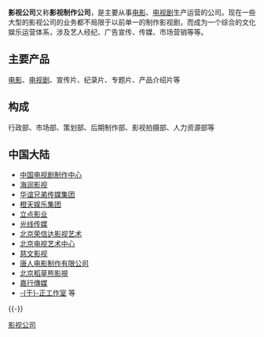 '''影视公司'''又称'''影视制作公司'''，是主要从事[[电影|电影]]、[[电视剧|电视剧]]生产运营的公司。现在一些大型的影视公司的业务都不局限于以前单一的制作影视剧，而成为一个综合的文化娱乐运营体系，涉及艺人经纪、广告宣传、传媒、市场营销等等。
== 主要产品 ==
[[电影|电影]]、[[电视剧|电视剧]]、宣传片、纪录片、专题片、产品介绍片等
== 构成 ==
行政部、市场部、策划部、后期制作部、影视拍摄部、人力资源部等
== 中国大陆 ==
* [[中国电视剧制作中心|中国电视剧制作中心]]
* [[海润影视|海润影视]]
* [[华谊兄弟传媒集团|华谊兄弟传媒集团]]
* [[橙天娱乐集团|橙天娱乐集团]]
* [[立点影业|立点影业]]
* [[光线传媒|光线传媒]]
* [[北京荣信达影视艺术|北京荣信达影视艺术]]
* [[北京电视艺术中心|北京电视艺术中心]]
* [[慈文影视|慈文影视]]
* [[唐人电影制作有限公司|唐人电影制作有限公司]]
* [[北京稻草熊影視|北京稻草熊影視]]
* [[嘉行傳媒|嘉行傳媒]]
* [[于正工作室|-{于}-正工作室]] 等

{{-}}
{{中国唱片及影视公司}}

[[category:影视公司|]]